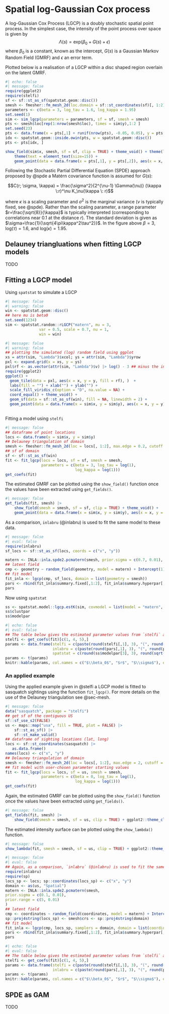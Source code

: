 # Spatial log-Gaussian Cox process {#sec-lgcp}

A log-Gaussian Cox Process (LGCP) is a doubly stochastic spatial point process. In the simplest case, the intensity of the point process over space is given by
$$\Lambda(s) = \text{exp}(\beta_0 + G(s) + \epsilon)$$
where $\beta_0$ is a constant, known as the intercept, $G(s)$ is a Gaussian Markov Random Field (GMRF) and $\epsilon$ an error term.

Plotted below is a realisation of a LGCP within a disc shaped region overlain on the latent GMRF.

```r
#| echo: false
#| message: false
require(ggplot2)
require(stelfi)
sf <- sf::st_as_sf(spatstat.geom::disc())
smesh <- fmesher::fm_mesh_2d(loc.domain = sf::st_coordinates(sf)[, 1:2], max.edge = 0.2, cutoff = 0.1)
parameters <- c(beta = 3, log_tau = 1.6, log_kappa = 1.95)
set.seed(1)
sim <- sim_lgcp(parameters = parameters, sf = sf, smesh = smesh)
pts <- smesh$loc[rep(1:nrow(smesh$loc), times = sim$y),1:2 ]
set.seed(23)
pts <- data.frame(x = pts[,1] + runif(nrow(pts), -0.05, 0.05), y = pts[,2] + runif(nrow(pts), -0.05, 0.05))
idx <- spatstat.geom::inside.owin(pts, w = spatstat.geom::disc())
pts <- pts[idx, ]

show_field(sim$x, smesh, sf = sf, clip = TRUE) + theme_void() + theme(legend.position = "none") +
    theme(text = element_text(size=15)) +
    geom_point(data = data.frame(x = pts[,1], y = pts[,2]), aes(x = x, y = y), size = 3)

```

Following the Stochastic Partial Differential Equation (SPDE) approach proposed by @spde a Matérn covariance function is assumed for $G(s)$: 

$$C(r; \sigma, \kappa) = \frac{\sigma^2}{2^{\nu-1} \Gamma(\nu)} (\kappa \:r)^\nu K_\nu(\kappa \: r)$$


where $\kappa$ is a scaling parameter and $\sigma^2$ is the marginal variance ($\nu$ is typically fixed, see @spde). Rather than the scaling parameter, a range parameter $r=\frac{\sqrt{8}}{\kappa}$ is typically interpreted (corresponding to correlations near 0.1 at the distance $r$). The standard deviation is given as  $\sigma=\frac{1}{\sqrt{4\pi\kappa^2\tau^2}}$. In the figure above $\beta = 3$, $\text{log}(\tau) = 1.6$, and $\text{log}(\kappa) = 1.95$.

## Delauney triangluations when fitting LGCP models {#sec-mesh}

TODO

## Fitting a LGCP model

Using `spatstat` to simulate a LGCP

```r
#| message: false
#| warning: false
win <- spatstat.geom::disc()
## here mu is beta0
set.seed(1234)
sim <- spatstat.random::rLGCP("matern", mu = 3,
               var = 0.5, scale = 0.7, nu = 1,
               win = win)
```


```r
#| message: false
#| warning: false
## plotting the simulated (log) random field using ggplot
xs = attr(sim, "Lambda")$xcol; ys = attr(sim, "Lambda")$yrow
pxl <- expand.grid(x = xs, y = ys)
pxl$rf <- as.vector(attr(sim, "Lambda")$v) |> log() - 3 ## minus the intercept
require(ggplot2)
ggplot() + 
  geom_tile(data = pxl, aes(x = x, y = y, fill = rf), )  +
  labs(fill = "") + xlab("") + ylab("") + 
  scale_fill_viridis_c(option = "D", na.value = NA) +
  coord_equal() + theme_void() +
  geom_sf(data = sf::st_as_sf(win), fill = NA, linewidth = 2) +
  geom_point(data = data.frame(x = sim$x, y = sim$y), aes(x = x, y = y))
        
```

Fitting a model using `stelfi`

```r
#| message: false
## dataframe of point locations 
locs <- data.frame(x = sim$x, y = sim$y)
## Delauney triangulation of domain
smesh <- fmesher::fm_mesh_2d(loc = locs[, 1:2], max.edge = 0.2, cutoff = 0.1)
## sf of domain
sf <- sf::st_as_sf(win)
fit <- fit_lgcp(locs = locs, sf = sf, smesh = smesh,
                parameters = c(beta = 3, log_tau = log(1),
                               log_kappa = log(1)))
get_coefs(fit)			       
```

The estimated GMRF can be plotted using the `show_field()` function once the values have been extracted using `get_fields()`.

```r
#| message: false
get_fields(fit, smesh) |>
    show_field(smesh = smesh, sf = sf, clip = TRUE) + theme_void() +
    geom_point(data = data.frame(x = sim$x, y = sim$y), aes(x = x, y = y))
```
As a comparison, `inlabru` (@inlabru) is used to fit the same model to these data.


```r
#| message: false
#| eval: false
require(inlabru)
sf_locs <- sf::st_as_sf(locs, coords = c("x", "y"))

matern <- INLA::inla.spde2.pcmatern(smesh, prior.sigma = c(0.7, 0.01), prior.range = c(4, 0.5) )
## latent field
cmp <- geometry ~ random_field(geometry, model = matern) + Intercept(1)
## fit model
fit_inla <- lgcp(cmp, sf_locs, domain = list(geometry = smesh))
pars <- rbind(fit_inla$summary.fixed[,1:2], fit_inla$summary.hyperpar[,1:2])
pars
```

Now using `spatstat`

```r
ss <- spatstat.model::lgcp.estK(sim, covmodel = list(model = "matern", nu = 1))
ss$clustpar
ss$modelpar
```



```r
#| echo: false
#| eval: false
## The table below gives the estimated parameter values from `stelfi` and `inlabru` along with the standard errors in brackets (where possible).
stelfi <- get_coefs(fit)[c(1, 4, 5),]
params <- data.frame(stelfi = c(paste(round(stelfi[,1], 3), "(", round(stelfi[,2], 3), ")")),
                     inlabru = c(paste(round(pars[,1], 3), "(", round(pars[,2], 3), ")")),
                     spatstat = c(round(ss$modelpar[3], 3), round(sqrt(8)*ss$clustpar[2], 3), round(sqrt(ss$clustpar[1]), 3)))
params <- t(params)
knitr::kable(params, col.names = c("$\\beta_0$", "$r$", "$\\sigma$"), escape = FALSE)
```

### An applied example

Using the applied example given in @stelfi a LGCP model is fitted to sasquatch sightings using the function `fit_lgcp()`. For more details on the use of the Delauney triangulation see @sec-mesh.

```r
#| message: false
data("sasquatch", package = "stelfi")
## get sf of the contiguous US
sf::sf_use_s2(FALSE)
us <- maps::map("usa", fill = TRUE, plot = FALSE) |>
    sf::st_as_sf() |>
    sf::st_make_valid()
## dataframe of sighting locations (lat, long)
locs <- sf::st_coordinates(sasquatch) |>
   as.data.frame()
names(locs) <- c("x", "y")
## Delauney triangulation of domain
smesh <- fmesher::fm_mesh_2d(loc = locs[, 1:2], max.edge = 2, cutoff = 1)
## fit model with user-chosen parameter starting values
fit <- fit_lgcp(locs = locs, sf = us, smesh = smesh,
                parameters = c(beta = 0, log_tau = log(1),
                               log_kappa = log(1)))
get_coefs(fit)			       
```

Again, the estimated GMRF can be plotted using the `show_field()` function once the values have been extracted using `get_fields()`.

```r
#| message: false
get_fields(fit, smesh) |>
    show_field(smesh = smesh, sf = us, clip = TRUE) + ggplot2::theme_classic()
```

The estimated intensity surface can be plotted using the `show_lambda()` function.

```r
#| message: false
show_lambda(fit, smesh = smesh, sf = us, clip = TRUE) + ggplot2::theme_classic()
```





```r
#| message: false
#| eval: false
## Again, as a comparison, `inlabru` (@inlabru) is used to fit the same model to these data.
require(inlabru)
require(sp)
locs_sp <- locs; sp::coordinates(locs_sp) <- c("x", "y")
domain <- as(us, "Spatial")
matern <- INLA::inla.spde2.pcmatern(smesh,
prior.sigma = c(0.1, 0.01),
prior.range = c(5, 0.01)
)
## latent field
cmp <- coordinates ~ random_field(coordinates, model = matern) + Intercept(1)
sp::proj4string(locs_sp) <- smesh$crs <- sp::proj4string(domain)
## fit model
fit_inla <- lgcp(cmp, locs_sp, samplers = domain, domain = list(coordinates = smesh))
pars <- rbind(fit_inla$summary.fixed[,1:2], fit_inla$summary.hyperpar[,1:2])
pars
```



```r
#| echo: false
#| eval: false
## The table below gives the estimated parameter values from `stelfi` and `inlabru` along with the standard errors in brackets.
stelfi <- get_coefs(fit)[c(1, 4, 5),]
params <- data.frame(stelfi = c(paste(round(stelfi[,1], 3), "(", round(stelfi[,2], 3), ")")),
                     inlabru = c(paste(round(pars[,1], 3), "(", round(pars[,2], 3), ")")))
params <- t(params)
knitr::kable(params, col.names = c("$\\beta_0$", "$r$", "$\\sigma$"), escape = FALSE)
```

## SPDE as GAM

TODO
